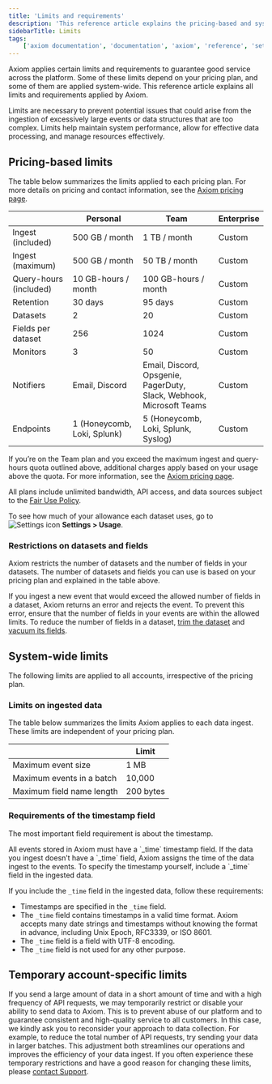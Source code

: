 ```yaml
---
title: 'Limits and requirements'
description: 'This reference article explains the pricing-based and system-wide limits and requirements imposed by Axiom.'
sidebarTitle: Limits
tags:
    ['axiom documentation', 'documentation', 'axiom', 'reference', 'settings', 'field restrictions', 'time stamp', 'time stamp field', 'limits', 'requirements', 'pricing', 'usage']
---
```


Axiom applies certain limits and requirements to guarantee good service across the platform. Some of these limits depend on your pricing plan, and some of them are applied system-wide. This reference article explains all limits and requirements applied by Axiom.

Limits are necessary to prevent potential issues that could arise from the ingestion of excessively large events or data structures that are too complex. Limits help maintain system performance, allow for effective data processing, and manage resources effectively.

## Pricing-based limits

The table below summarizes the limits applied to each pricing plan. For more details on pricing and contact information, see the [Axiom pricing page](https://axiom.co/pricing).

|                        | Personal                    | Team                                                                         | Enterprise |
| ---------------------- | --------------------------- | ---------------------------------------------------------------------------- | ---------- |
| Ingest (included)      | 500 GB / month              | 1 TB / month                                                                 | Custom     |
| Ingest (maximum)       | 500 GB / month              | 50 TB / month                                                                | Custom     |
| Query-hours (included) | 10 GB-hours / month         | 100 GB-hours / month                                                         | Custom     |
| Retention              | 30 days                     | 95 days                                                                      | Custom     |
| Datasets               | 2                           | 20                                                                           | Custom     |
| Fields per dataset     | 256                         | 1024                                                                         | Custom     |
| Monitors               | 3                           | 50                                                                           | Custom     |
| Notifiers              | Email, Discord              | Email, Discord, Opsgenie,<br/>PagerDuty, Slack, Webhook,<br/>Microsoft Teams | Custom     |
| Endpoints              | 1 (Honeycomb, Loki, Splunk) | 5 (Honeycomb, Loki, Splunk, Syslog)                                          | Custom     |

If you’re on the Team plan and you exceed the maximum ingest and query-hours quota outlined above, additional charges apply based on your usage above the quota. For more information, see the [Axiom pricing page](https://axiom.co/pricing).

All plans include unlimited bandwidth, API access, and data sources subject to the [Fair Use Policy](https://axiom.co/terms).

To see how much of your allowance each dataset uses, go to <img src="/doc-assets/icons/settings.svg" className="inline-icon" alt="Settings icon" /> **Settings > Usage**.

### Restrictions on datasets and fields

Axiom restricts the number of datasets and the number of fields in your datasets. The number of datasets and fields you can use is based on your pricing plan and explained in the table above.

If you ingest a new event that would exceed the allowed number of fields in a dataset, Axiom returns an error and rejects the event. To prevent this error, ensure that the number of fields in your events are within the allowed limits. To reduce the number of fields in a dataset, [trim the dataset](/reference/datasets#trim-dataset) and [vacuum its fields](/reference/datasets#vacuum-fields).

## System-wide limits

The following limits are applied to all accounts, irrespective of the pricing plan.

### Limits on ingested data

The table below summarizes the limits Axiom applies to each data ingest. These limits are independent of your pricing plan.

|                              | Limit     |
| ---------------------------- | --------- |
| Maximum event size           | 1 MB      |
| Maximum events in a batch    | 10,000     |
| Maximum field name length    | 200 bytes |

### Requirements of the timestamp field

The most important field requirement is about the timestamp.

<Note>
All events stored in Axiom must have a `_time` timestamp field. If the data you ingest doesn’t have a `_time` field, Axiom assigns the time of the data ingest to the events. To specify the timestamp yourself, include a `_time` field in the ingested data.
</Note>

If you include the `_time` field in the ingested data, follow these requirements:

- Timestamps are specified in the `_time` field.
- The `_time` field contains timestamps in a valid time format. Axiom accepts many date strings and timestamps without knowing the format in advance, including Unix Epoch, RFC3339, or ISO 8601.
- The `_time` field is a field with UTF-8 encoding.
- The `_time` field is not used for any other purpose.

## Temporary account-specific limits

If you send a large amount of data in a short amount of time and with a high frequency of API requests, we may temporarily restrict or disable your ability to send data to Axiom. This is to prevent abuse of our platform and to guarantee consistent and high-quality service to all customers. In this case, we kindly ask you to reconsider your approach to data collection. For example, to reduce the total number of API requests, try sending your data in larger batches. This adjustment both streamlines our operations and improves the efficiency of your data ingest. If you often experience these temporary restrictions and have a good reason for changing these limits, please [contact Support](mailto:support@axiom.co).